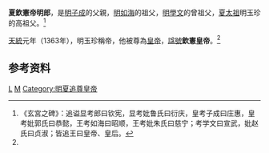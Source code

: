 '''夏欽憲帝明郎'''，是[[明子成|明子成]]的父親，[[明如海|明如海]]的祖父，[[明學文|明學文]]的曾祖父，[[明玉珍|夏太祖]]明玉珍的高祖父。<ref name="multiple">《玄宮之碑》：追谥显考郎曰钦宪，显考妣鲁氏曰衍庆，皇考子成曰庄惠，皇考妣郭氏曰恭懿，王考如海曰昭顺，王考妣朱氏曰慈宁；考学文曰宣武，妣赵氏曰贞淑；皆追王曰皇帝、皇后。</ref>

[[天統_(明玉珍)|天統]]元年（1363年），明玉珍稱帝，他被尊為[[皇帝|皇帝]]，[[諡號|諡號]]'''欽憲皇帝'''。<ref name="multiple" />

==参考资料==
<div style="font-size:small" class="references-2column"> 
<references />
</div>

{{中国皇帝|不詳|兒子夏莊惠帝[[明子成|明子成]]|明夏太祖的高祖父|}}

{{China-monarch-stub}}

[[Category:明姓|L]]
[[Category:元朝人|M]]
[[Category:明夏追尊皇帝|Category:明夏追尊皇帝]]